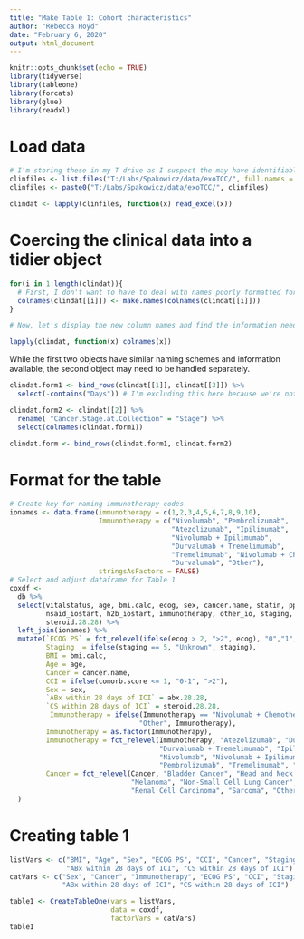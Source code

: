 ```yaml
---
title: "Make Table 1: Cohort characteristics"
author: "Rebecca Hoyd"
date: "February 6, 2020"
output: html_document
---
```


```r
knitr::opts_chunk$set(echo = TRUE)
library(tidyverse)
library(tableone)
library(forcats)
library(glue)
library(readxl)
```

# Load data
```r
# I'm storing these in my T drive as I suspect the may have identifiable information
clinfiles <- list.files("T:/Labs/Spakowicz/data/exoTCC/", full.names = F)
clinfiles <- paste0("T:/Labs/Spakowicz/data/exoTCC/", clinfiles)

clindat <- lapply(clinfiles, function(x) read_excel(x))
```


# Coercing the clinical data into a tidier object
```r

for(i in 1:length(clindat)){
  # First, I don't want to have to deal with names poorly formatted for R. 
  colnames(clindat[[i]]) <- make.names(colnames(clindat[[i]]))
}

# Now, let's display the new column names and find the information needed for the table

lapply(clindat, function(x) colnames(x))
```
While the first two objects have similar naming schemes and information available, the second object may need to be handled separately.

```r
clindat.form1 <- bind_rows(clindat[[1]], clindat[[3]]) %>%
  select(-contains("Days")) # I'm excluding this here because we're not doing any calculations with it and the                                      objects don't want to join if I include it

clindat.form2 <- clindat[[2]] %>%
  rename( "Cancer.Stage.at.Collection" = "Stage") %>%
  select(colnames(clindat.form1))

clindat.form <- bind_rows(clindat.form1, clindat.form2)

```


# Format  for the table
```r
# Create key for naming immunotherapy codes
ionames <- data.frame(immunotherapy = c(1,2,3,4,5,6,7,8,9,10), 
                      Immunotherapy = c("Nivolumab", "Pembrolizumab", 
                                        "Atezolizumab", "Ipilimumab", 
                                        "Nivolumab + Ipilimumab", 
                                        "Durvalumab + Tremelimumab", 
                                        "Tremelimumab", "Nivolumab + Chemotherapy",
                                        "Durvalumab", "Other"),
                      stringsAsFactors = FALSE)
# Select and adjust dataframe for Table 1
coxdf <- 
  db %>%
  select(vitalstatus, age, bmi.calc, ecog, sex, cancer.name, statin, ppi, 
         nsaid_iostart, h2b_iostart, immunotherapy, other_io, staging, abx.28.28,
         steroid.28.28) %>%
  left_join(ionames) %>%
  mutate(`ECOG PS` = fct_relevel(ifelse(ecog > 2, ">2", ecog), "0","1","2",">2"),
         Staging  = ifelse(staging == 5, "Unknown", staging),
         BMI = bmi.calc,
         Age = age,
         Cancer = cancer.name, 
         CCI = ifelse(comorb.score <= 1, "0-1", ">2"),
         Sex = sex,
         `ABx within 28 days of ICI` = abx.28.28,
         `CS within 28 days of ICI` = steroid.28.28,
          Immunotherapy = ifelse(Immunotherapy == "Nivolumab + Chemotherapy",
                                "Other", Immunotherapy),
         Immunotherapy = as.factor(Immunotherapy),
         Immunotherapy = fct_relevel(Immunotherapy, "Atezolizumab", "Durvalumab",
                                     "Durvalumab + Tremelimumab", "Ipilimumab", 
                                     "Nivolumab", "Nivolumab + Ipilimumab", 
                                     "Pembrolizumab", "Tremelimumab", "Other"),
         Cancer = fct_relevel(Cancer, "Bladder Cancer", "Head and Neck Carcinoma",
                              "Melanoma", "Non-Small Cell Lung Cancer", 
                              "Renal Cell Carcinoma", "Sarcoma", "Other")
  )
```

# Creating table 1

```r
listVars <- c("BMI", "Age", "Sex", "ECOG PS", "CCI", "Cancer", "Staging", "Immunotherapy",
              "ABx within 28 days of ICI", "CS within 28 days of ICI")
catVars <- c("Sex", "Cancer", "Immunotherapy", "ECOG PS", "CCI", "Staging", 
             "ABx within 28 days of ICI", "CS within 28 days of ICI")
```

```r
table1 <- CreateTableOne(vars = listVars,
                         data = coxdf,
                         factorVars = catVars)
table1
```


